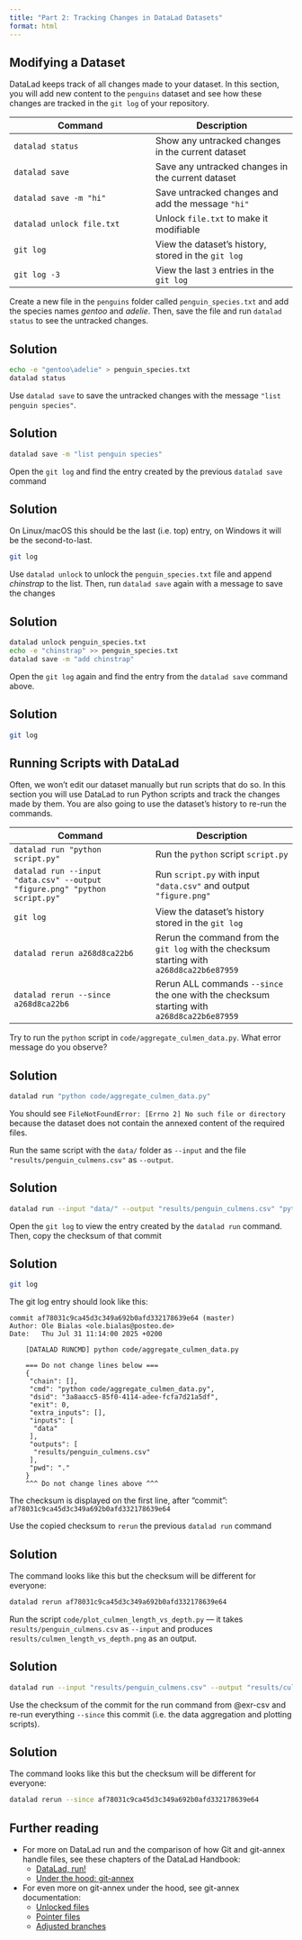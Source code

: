 ```yaml
---
title: "Part 2: Tracking Changes in DataLad Datasets"
format: html
---
```


## Modifying a Dataset

DataLad keeps track of all changes made to your dataset.
In this section, you will add new content to the `penguins` dataset and see how these changes are tracked in the `git log` of your repository.

| Command | Description |
| --- | --- |
| `datalad status` | Show any untracked changes in the current dataset |
| `datalad save` | Save any untracked changes in the current dataset |
| `datalad save -m "hi"` | Save untracked changes and add the message `"hi"` |
| `datalad unlock file.txt` | Unlock `file.txt` to make it modifiable |
| `git log` | View the dataset's history, stored in the `git log` |
| `git log -3` | View the last `3` entries in the `git log` |

:::{#exr-}
Create a new file in the `penguins` folder called `penguin_species.txt` and add the species names *gentoo* and *adelie*. Then, save the file and run `datalad status` to see the untracked changes.
:::
::: {.callout-tip collapse="true"}
## Solution
```bash
echo -e "gentoo\adelie" > penguin_species.txt
datalad status
```
:::

:::{#exr-}
Use `datalad save` to save the untracked changes with the message `"list penguin species"`.
:::
::: {.callout-tip collapse="true"}
## Solution
```bash
datalad save -m "list penguin species"
```
:::

:::{#exr-}
Open the `git log` and find the entry created by the previous `datalad save` command
:::
::: {.callout-tip collapse="true"}
## Solution
On Linux/macOS this should be the last (i.e. top) entry, on Windows it will be the second-to-last.
```bash
git log
```
:::

:::{#exr-}
Use `datalad unlock` to unlock the `penguin_species.txt` file and append *chinstrap* to the list. Then, run `datalad save` again with a message to save the changes
:::
::: {.callout-tip collapse="true"}
## Solution
```bash
datalad unlock penguin_species.txt
echo -e "chinstrap" >> penguin_species.txt
datalad save -m "add chinstrap"
```
:::

:::{#exr-}
Open the `git log` again and find the entry from the `datalad save` command above.
:::
::: {.callout-tip collapse="true"}
## Solution
```bash
git log
```
:::

## Running Scripts with DataLad

Often, we won't edit our dataset manually but run scripts that do so.
In this section you will use DataLad to run Python scripts and track the changes made by them.
You are also going to use the dataset's history to re-run the commands.

| Command | Description |
| --- | --- |
|`datalad run "python script.py"` | Run the `python` script `script.py` |
|`datalad run --input "data.csv" --output "figure.png" "python script.py"` | Run `script.py` with input `"data.csv"` and output `"figure.png"`|
| `git log` | View the dataset's history stored in the `git log` |
| `datalad rerun a268d8ca22b6` | Rerun the command from the `git log` with the checksum starting with `a268d8ca22b6e87959` |
| `datalad rerun --since a268d8ca22b6` | Rerun ALL commands `--since` the one with the checksum starting with `a268d8ca22b6e87959` |


:::{#exr-}
Try to run the `python` script in `code/aggregate_culmen_data.py`. What error message do you observe?
:::
::: {.callout-tip collapse="true"}
## Solution
```bash
datalad run "python code/aggregate_culmen_data.py"
```
You should see `FileNotFoundError: [Errno 2] No such file or directory` because the dataset does not contain the annexed content of the required files.
:::

:::{#exr-csv}
Run the same script with the `data/` folder as `--input` and the file `"results/penguin_culmens.csv"` as `--output`.
:::
::: {.callout-tip collapse="true"}
## Solution
```bash
datalad run --input "data/" --output "results/penguin_culmens.csv" "python code/aggregate_culmen_data.py"
```
:::

:::{#exr-}
Open the `git log` to view the entry created by the `datalad run` command.
Then, copy the checksum of that commit
:::
::: {.callout-tip collapse="true"}
## Solution
```bash
git log
```
The git log entry should look like this:
```
commit af78031c9ca45d3c349a692b0afd332178639e64 (master)
Author: Ole Bialas <ole.bialas@posteo.de>
Date:   Thu Jul 31 11:14:00 2025 +0200

    [DATALAD RUNCMD] python code/aggregate_culmen_data.py

    === Do not change lines below ===
    {
     "chain": [],
     "cmd": "python code/aggregate_culmen_data.py",
     "dsid": "3a8aacc5-85f0-4114-adee-fcfa7d21a5df",
     "exit": 0,
     "extra_inputs": [],
     "inputs": [
      "data"
     ],
     "outputs": [
      "results/penguin_culmens.csv"
     ],
     "pwd": "."
    }
    ^^^ Do not change lines above ^^^
```
The checksum is displayed on the first line, after "commit": `af78031c9ca45d3c349a692b0afd332178639e64`
:::

:::{#exr-}
Use the copied checksum to `rerun` the previous `datalad run` command
:::
::: {.callout-tip collapse="true"}
## Solution
The command looks like this but the checksum will be different for everyone:
```bash
datalad rerun af78031c9ca45d3c349a692b0afd332178639e64
```
:::

:::{#exr-}
Run the script `code/plot_culmen_length_vs_depth.py` --- it takes `results/penguin_culmens.csv` as `--input` and produces `results/culmen_length_vs_depth.png` as an output.
:::
::: {.callout-tip collapse="true"}
## Solution
```bash
datalad run --input "results/penguin_culmens.csv" --output "results/culmen_length_vs_depth.png" "python code/plot_culmen_length_vs_depth.py"
```
:::

:::{#exr-}
Use the checksum of the commit for the run command from @exr-csv and re-run everything `--since` this commit (i.e. the data aggregation and plotting scripts).
:::
::: {.callout-tip collapse="true"}
## Solution
The command looks like this but the checksum will be different for everyone:
```bash
datalad rerun --since af78031c9ca45d3c349a692b0afd332178639e64
```
:::


## Further reading

- For more on DataLad run and the comparison of how Git and git-annex handle files, see these chapters of the DataLad Handbook:
  - [DataLad, run!](https://handbook.datalad.org/en/latest/basics/basics-run.html)
  - [Under the hood: git-annex](https://handbook.datalad.org/en/latest/basics/basics-annex.html)
- For even more on git-annex under the hood, see git-annex documentation:
  - [Unlocked files](https://git-annex.branchable.com/tips/unlocked_files/)
  - [Pointer files](https://git-annex.branchable.com/internals/pointer_file/)
  - [Adjusted branches](https://git-annex.branchable.com/design/adjusted_branches/)
